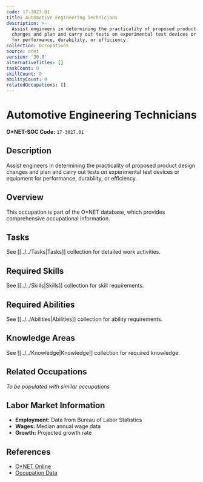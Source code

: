 ```yaml
---
code: 17-3027.01
title: Automotive Engineering Technicians
description: >-
  Assist engineers in determining the practicality of proposed product design
  changes and plan and carry out tests on experimental test devices or equipment
  for performance, durability, or efficiency.
collection: Occupations
source: onet
version: '30.0'
alternativeTitles: []
taskCount: 0
skillCount: 0
abilityCount: 0
relatedOccupations: []
---
```

# Automotive Engineering Technicians

**O*NET-SOC Code:** `17-3027.01`

## Description

Assist engineers in determining the practicality of proposed product design changes and plan and carry out tests on experimental test devices or equipment for performance, durability, or efficiency.

## Overview

This occupation is part of the O*NET database, which provides comprehensive occupational information.

## Tasks

See [[../../Tasks|Tasks]] collection for detailed work activities.

## Required Skills

See [[../../Skills|Skills]] collection for skill requirements.

## Required Abilities

See [[../../Abilities|Abilities]] collection for ability requirements.

## Knowledge Areas

See [[../../Knowledge|Knowledge]] collection for required knowledge.

## Related Occupations

*To be populated with similar occupations*

## Labor Market Information

- **Employment:** Data from Bureau of Labor Statistics
- **Wages:** Median annual wage data
- **Growth:** Projected growth rate

## References

- [O*NET Online](https://www.onetonline.org/link/summary/17-3027.01)
- [Occupation Data](https://www.onetcenter.org/)
